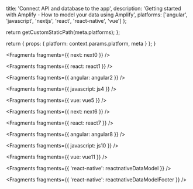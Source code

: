 
  title: 'Connect API and database to the app',
  description:
    'Getting started with Amplify - How to model your data using Amplify',
  platforms: ['angular', 'javascript', 'nextjs', 'react', 'react-native', 'vue']
};

  return getCustomStaticPath(meta.platforms);
};

  return {
    props: {
      platform: context.params.platform,
      meta
    }
  };
}


<Fragments fragments={{ next: next0 }} />


<Fragments fragments={{ react: react1 }} />


<Fragments fragments={{ angular: angular2 }} />


<Fragments fragments={{ javascript: js4 }} />


<Fragments fragments={{ vue: vue5 }} />


<Fragments fragments={{ next: next6 }} />


<Fragments fragments={{ react: react7 }} />


<Fragments fragments={{ angular: angular8 }} />


<Fragments fragments={{ javascript: js10 }} />


<Fragments fragments={{ vue: vue11 }} />


<Fragments fragments={{ 'react-native': reactnativeDataModel }} />


<Fragments fragments={{ 'react-native': reactnativeDataModelFooter }} />

